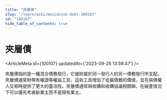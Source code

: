 ```yaml
---
title: "夾層債"
slug: "/learn/wiki/mezzanine-debt-100107"
id: "100107"
hide_table_of_contents: true
---
```



# 夾層債

<ArticleMeta id={100107} updatedAt={'2023-09-26 13:58:47'} />
<div className='border-solid border-b border-t-0 my-4 border-[var(--ifm-color-gray-300)]' />

夾層債指的是一種混合債務發行，它被附屬於同一發行人的另一債務發行所支配。夾層債通常附帶有權證等權益工具，這些工具增加了從屬債務的價值，並在與債權人交易時提供了更大的靈活性。夾層債通常與收購和收購協議相關聯，在破產情況下可以優先考慮新業主而不是現有業主。
